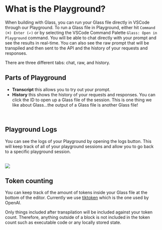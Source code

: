 
# What is the Playground?

When building with Glass, you can run your Glass file directly in VSCode through our Playground. To run a Glass file in Playground, either hit `Command (⌘) Enter (↩)` or by selecting the VSCode Command Palette `Glass: Open in Playground` command. You will be able to chat directly with your prompt and see the results in real-time. You can also see the raw prompt that will be transpiled and then sent to the API and the history of your requests and responses.

There are three different tabs: chat, raw, and history.

## Parts of Playground

- **Transcript** this allows you to try out your prompt.
- **History** this shows the history of your requests and responses. You can click the ID to open up a Glass file of the session. This is one thing we like about Glass...the output of a Glass file is another Glass file!

<br />

## Playground Logs

You can see the logs of your Playground by opening the logs button. This will keep track of all of your playground sessions and allow you to go back to a specific playground session.

<br />

<Image src="/screenshots/logs.gif" width={750} height={750} />

## Token counting

You can keep track of the amount of tokens inside your Glass file at the bottom of the editor. Currently we use <a href="https://github.com/openai/tiktoken" target="_blank"> tiktoken</a> which is the one used by OpenAI.

Only things included after transpilation will be included against your token count. Therefore, anything outside of a block is not included in the token count such as executable code or any locally stored state.

